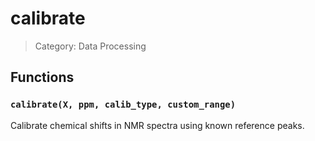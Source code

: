 # calibrate

> Category: Data Processing

## Functions

### `calibrate(X, ppm, calib_type, custom_range)`

Calibrate chemical shifts in NMR spectra using known reference peaks.
